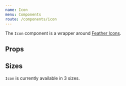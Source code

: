 ```yaml
---
name: Icon
menu: Components
route: /components/icon
---
```



The `Icon` component is a wrapper around [Feather Icons](https://feathericons.com/).

<Playground>
  <Icon icon="Coffee" />
</Playground>

## Props

<Props of={Icon} />

## Sizes

`Icon` is currently available in 3 sizes.

<Playground>
  <Icon icon="AlertCircle" size="small" />
  <Icon icon="AlertCircle" size="base" />
  <Icon icon="AlertCircle" size="large" />
</Playground>
